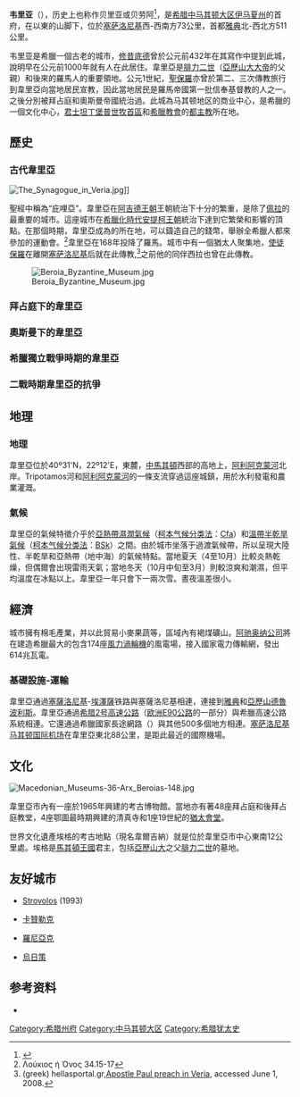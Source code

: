 {{Hatnote|本文介绍的是希腊的一座城市。关于同名的法国城市，请参见'''[[韦里亚_(汝拉省)|韦里亚 (汝拉省)]]'''}}
{{Infobox Greek Dimos
 |name = 韦里亚
 |name_local = Βέροια
|image_map = 2011 Dimos Verias.png
 |periph = [[中马其顿|中马其顿]]
 |prefec = [[伊马夏州|伊马夏州]]
 |population = 48306
 |population_as_of = 2011
 |area = 791.4
 |elevation = 128
 |lat_deg = 40
 |lat_min = 31
 |lon_deg = 22
 |lon_min = 12
 |postal_code = 591 00
 |area_code = 23310
 |licence = ΗΜ
 |mayor = Charoula Ousoultzoglou-Georgiadi
 |website = [http://www.veria.gr www.veria.gr]
 |image_skyline      = Verianight01.JPG
 |caption_skyline    = 韦里亚夜景
 |city_flag          = 
 |city_seal          = 
 |districts          =  
 |party              = 
 |since              = 
 |elevation_min      = 
 |elevation_max      = 
}}

'''韦里亚'''（{{lang-el|Βέροια}}），历史上也称作贝里亚或贝劳阿<ref>{{Cite DGRG|title=Berœa}}</ref>，是[[希腊|希腊]][[中马其顿|中马其顿大区]][[伊马夏州|伊马夏州]]的首府，在{{tsl|el|Βέρμιο|韦尔米奥山}}以東的山脚下，位於[[塞萨洛尼基|塞萨洛尼基]]西-西南方73公里，首都[[雅典|雅典]]北-西北方511公里。

韦里亚是希臘一個古老的城市，[[修昔底德|修昔底德]]曾於公元前432年在其寫作中提到此城，說明早在公元前1000年就有人在此居住。韋里亞是[[腓力二世|腓力二世]]（[[亞歷山大大帝|亞歷山大大帝]]的父親）和後來的羅馬人的重要領地。公元1世紀，[[聖保羅|聖保羅]]亦曾於第二、三次傳教旅行到韋里亞向當地居民宣教，因此當地居民是羅馬帝國第一批信奉基督教的人之一。之後分別被拜占庭和奧斯曼帝國統治過。此城為马其顿地区的商业中心，是希臘的一個文化中心，[[君士坦丁堡普世牧首区|君士坦丁堡普世牧首區]]和[[希臘教會|希臘教會]]的[[都主教|都主教]]所在地。

==歷史==
===古代韋里亞===
[[File:The_Synagogue_in_Veria.jpg|thumb]]]]

聖經中稱為“庇哩亞”。韋里亞在[[阿吉德王朝|阿吉德王朝]]王朝統治下十分的繁重，是除了[[佩拉|佩拉]]的最重要的城市。這座城市在[[希臘化時代|希臘化時代]][[安提柯王朝|安提柯王朝]]統治下達到它繁榮和影響的頂點。在那個時期，韋里亞成為{{tsl|en|Koinon of Macedonians|馬其頓聯盟}}的所在地，可以鑄造自己的錢幣，舉辦全希臘人都來參加的運動會。<ref> Λούκιος ή Όνος 34.15-17</ref>韋里亞在168年投降了羅馬。城市中有一個猶太人聚集地，[[使徒保羅|使徒保羅]]在離開[[塞萨洛尼基|塞萨洛尼基]]后就在此傳教,<ref name="">(greek) hellasportal.gr,[http://www.hellasportal.gr/cat_content.asp?lng=el&contentid=201&catid=287&cattypeid=101&menu2=161&menu3=285&menu4=286&htab=1&visible=1 Apostle Paul preach in Veria]{{dead link|date=十一月 2017 |bot=InternetArchiveBot }}, accessed June 1, 2008.</ref>之前他的同伴西拉也曾在此傳教。

{{quotation|弟兄們隨即在夜間打發保羅和西拉往庇哩亞去。二人到了，就進入猶太人的會堂。這地方的人，賢於帖撒羅尼迦的人，甘心領受這道，天天考查聖經，要曉得這道是與不是。所以他們中間多有相信的。又有希利尼尊貴的婦女，男子也不少。但帖撒羅尼迦的猶太人，知道保羅又在庇哩亞傳神的道，也就往那裡去，聳動攪擾眾人。當時弟兄們便打發保羅往海邊去。西拉和提摩太仍住在庇哩亞。送保羅的人帶他到了雅典。既領了保羅的命、叫西拉和提摩太速速到他這裡來，就回去了。|''[[使徒行傳|使徒行傳]]'' 17:10-15}}
[[File:Beroia_Byzantine_Museum.jpg|thumb]]

===拜占庭下的韋里亞===
===奧斯曼下的韋里亞===
===希臘獨立戰爭時期的韋里亞===
===二戰時期韋里亞的抗爭===

==地理==
===地理===
韋里亞位於40º31'N，22º12'E，{{tsl|el|Βέρμιο||Vermio山}}東麓，[[中馬其頓|中馬其頓]]西部的高地上，[[阿利阿克蒙河|阿利阿克蒙河]]北岸。Tripotamos河和[[阿利阿克蒙河|阿利阿克蒙河]]的一條支流穿過這座城鎮，用於水利發電和農業灌溉。
===氣候===
韋里亞的氣候特徵介乎於[[亞熱帶濕潤氣候|亞熱帶濕潤氣候]]（[[柯本气候分类法|柯本气候分类法]]：[[亞熱帶濕潤氣候|Cfa]]）和[[半乾旱氣候|溫帶半乾旱氣候]]（[[柯本气候分类法|柯本气候分类法]]：[[半乾旱氣候|BSk]]）之間。由於城市坐落于過渡氣候帶，所以呈現大陸性、半乾旱和亞熱帶（地中海）的氣候特點。當地夏天（4至10月）比較炎熱乾燥，但偶爾會出現雷雨天氣；當地冬天（10月中旬至3月）則較涼爽和潮濕，但平均溫度在冰點以上。韋里亞一年只會下一兩次雪。晝夜溫差很小。

{{Weather box
|location = 韋里亞
|metric first =  yes
|single line = yes
|Jan high C=9.1
|Feb high C=10.8
|Mar high C=14.5
|Apr high C=19.4
|May high C=25.1
|Jun high C=29.5
|Jul high C=31.3
|Aug high C=30.9
|Sep high C=27.8
|Oct high C=21.6
|Nov high C=14.3
|Dec high C=10.1
|year high C=
|Jan mean C=4.6
|Feb mean C=5.9
|Mar mean C=9.4
|Apr mean C=14.1
|May mean C=19.6
|Jun mean C=24.1
|Jul mean C=25.7
|Aug mean C=24.7
|Sep mean C=21.1
|Oct mean C=15.6
|Nov mean C=9.5
|Dec mean C=5.7
|year mean C=
|Jan low C=0.6
|Feb low C=1.4
|Mar low C=4.4
|Apr low C=8.2
|May low C=12.8
|Jun low C=16.3
|Jul low C=18.0
|Aug low C=17.3
|Sep low C=14.1
|Oct low C=9.9
|Nov low C=5.3
|Dec low C=1.8
|year low C=
|Jan record high C=21.0
|Feb record high C=24.0
|Mar record high C=25.4
|Apr record high C=31.0
|May record high C=35.0
|Jun record high C=39.0
|Jul record high C=41.0
|Aug record high C=42.1
|Sep record high C=35.9
|Oct record high C=33.5
|Nov record high C=27.0
|Dec record high C=25.6
|Jan record low C=-12.0
|Feb record low C=-11.0
|Mar record low C=-4.0
|Apr record low C=4.0
|May record low C=7.7
|Jun record low C=14.6
|Jul record low C=14.3
|Aug record low C=13.5
|Sep record low C=7.1
|Oct record low C=1.1
|Nov record low C=-3
|Dec record low C=-5
|Jan precipitation mm=44.5
|Feb precipitation mm=49.0
|Mar precipitation mm=56.4
|Apr precipitation mm=45.0
|May precipitation mm=42.0
|Jun precipitation mm=29.7
|Jul precipitation mm=14.1
|Aug precipitation mm=16.2
|Sep precipitation mm=16.1
|Oct precipitation mm=55.7
|Nov precipitation mm=68.1
|Dec precipitation mm=69.1
|Jan precipitation days=8.2
|Feb precipitation days=9.1
|Mar precipitation days=9.5
|Apr precipitation days=8.6
|May precipitation days=8.6
|Jun precipitation days=5.1
|Jul precipitation days=3.9
|Aug precipitation days=3.5
|Sep precipitation days=3.6
|Oct precipitation days=7.5
|Nov precipitation days=9.9
|Dec precipitation days=9.2
|Jan humidity=76.4
|Feb humidity=73.0
|Mar humidity=73.2
|Apr humidity=68.3
|May humidity=64.2 	
|Jun humidity=57.9
|Jul humidity=57.5
|Aug humidity=62.8
|Sep humidity=66.8
|Oct humidity=73.1
|Nov humidity=77.1
|Dec humidity=78.2
|Jan sun = 117.1
|Feb sun = 120.4
|Mar sun = 143.8
|Apr sun = 190.4
|May sun = 234.9
|Jun sun = 295.3
|Jul sun = 309.6
|Aug sun = 290.6
|Sep sun = 224.9
|Oct sun = 162.1
|Nov sun = 118.3
|Dec sun = 109.1
|year sun = 
|source=[[雅典國家天文台|雅典國家天文台]]
}}


==經濟==
城市擁有棉毛產業，并以此貿易小麥果蔬等，區域內有褐煤礦山。[[阿驰奥纳|阿驰奥纳公司]]將在{{tsl|en|Vermio Mountains|韦尔米奥山}}建造希臘最大的包含174座[[風力渦輪機|風力渦輪機]]的風電場，接入國家電力傳輸網，發出614兆瓦電。
===基礎設施-運輸===
韋里亞通過[[塞薩洛尼基|塞薩洛尼基]]-[[埃澤薩|埃澤薩]]铁路與塞薩洛尼基相連，連接到[[雅典|雅典]]和[[亞歷山德魯波利斯|亞歷山德魯波利斯]]。韋里亞通過[[希腊2号高速公路|希腊2号高速公路]]（[[欧洲E90公路|欧洲E90公路]]的一部分）與希臘高速公路系統相連。它還通過希臘國家長途網路（{{tsl|en|KTEL(Greece)||KTEL}}）與其他500多個地方相連。[[塞萨洛尼基马其顿国际机场|塞萨洛尼基马其顿国际机场]]在韋里亞東北88公里，是距此最近的國際機場。

==文化==
[[File:Macedonian_Museums-36-Arx_Beroias-148.jpg|left]]
{{世界遗产概要表
| site_img = File:Vergina Tombs Entrance.jpg
| site_img_capt = 考古地點入口
| site_img_width = 275px
| zh_name = 埃格的考古地點（現名韋爾吉納）
| en_name = Archaeological Site of Aigai (modern name Vergina)
| fr_name = Site archéologique d'Aigai (nom moderne Vergina)
| country = {{GRE}}
| criterion_c = (i) (iii)
| rg_year = 1996
| ex_rg_year = 
| remarks = 
| ID = 780
| org_url = http://whc.unesco.org/en/list/780
| map_img = 
| map_img_width = 275px
}}

韋里亞市內有一座於1965年興建的考古博物館。當地亦有著48座拜占庭和後拜占庭教堂，4座鄂圖最時期興建的清真寺和1座19世紀的[[猶太會堂|猶太會堂]]。

世界文化遺產埃格的考古地點（現名韋爾吉納）就是位於韋里亞市中心東南12公里處。埃格是[[馬其頓王國|馬其頓王國]]君主，包括[[亞歷山大|亞歷山大]]之父[[腓力二世|腓力二世]]的墓地。








==友好城市==
*{{CYP}} [[Strovolos|Strovolos]] (1993)
*{{BUL}} [[卡贊勒克|卡贊勒克]]
*{{FRA}} [[羅尼亞克_(羅訥河口省)|羅尼亞克]]
*{{SRB}} [[烏日策|烏日策]]




== 参考资料 ==
{{Translation/Ref|lang=en|article=Veria|oldid=}}
* {{cite book zh |author=雒玉玲 |title=希腊地图册 |format=M |edition=1 |location=北京 |publisher=中国地图出版社 |date=2010 |pages=29 |id= ISBN 978-7-5031-5295-5}}
{{reflist}}
{{希腊各州首府}}

[[Category:希腊州府|Category:希腊州府]]
[[Category:中马其顿大区|Category:中马其顿大区]]
[[Category:希腊犹太史|Category:希腊犹太史]]